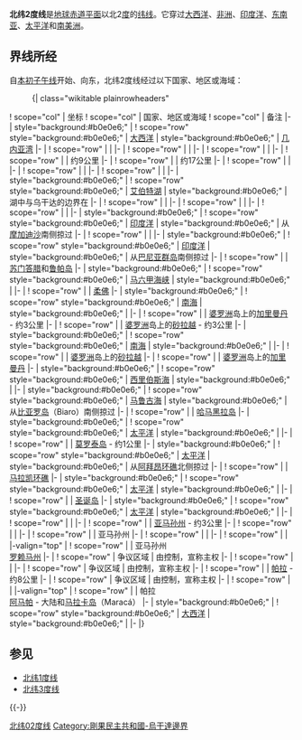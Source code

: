 {{Location map-line|lat=2}}
{{kml}}
'''北纬2度线'''是[[地球|地球]][[赤道|赤道平面]]以北2[[度_(角)|度]]的[[纬线|纬线]]。它穿过[[大西洋|大西洋]]、[[非洲|非洲]]、[[印度洋|印度洋]]、[[东南亚|东南亚]]、[[太平洋|太平洋]]和[[南美洲|南美洲]]。

==界线所经==
自[[本初子午线|本初子午线]]开始、向东，北纬2度线经过以下国家、地区或海域：

:{| class="wikitable plainrowheaders"
! scope="col" | 坐标
! scope="col" | 国家、地区或海域
! scope="col" | 备注
|-
| style="background:#b0e0e6;" | {{Coord|2|0|N|0|0|E|type:landmark|name=本初子午线}}
! scope="row" style="background:#b0e0e6;" | [[大西洋|大西洋]]
| style="background:#b0e0e6;" | [[几内亚湾|几内亚湾]]
|-
| {{Coord|2|0|N|9|47|E|type:country|name=赤道几内亚}}
! scope="row" | {{GNQ}}
|
|-
| {{Coord|2|0|N|11|20|E|type:country|name=加蓬}}
! scope="row" | {{GAB}}
|
|-
| {{Coord|2|0|N|13|14|E|type:country|name=刚果（布）}}
! scope="row" | {{COG}}
|
|-
| {{Coord|2|0|N|15|2|E|type:country|name=喀麦隆}}
! scope="row" | {{CMR}}
| 约9公里
|-
| {{Coord|2|0|N|15|7|E|type:country|name=刚果（布）}}
! scope="row" | {{COG}}
| 约17公里
|-
| {{Coord|2|0|N|15|16|E|type:country|name=喀麦隆}}
! scope="row" | {{CMR}}
|
|-
| {{Coord|2|0|N|16|3|E|type:country|name=刚果（布）}}
! scope="row" | {{COG}}
|
|-
| {{Coord|2|0|N|18|5|E|type:country|name=刚果（金）}}
! scope="row" | {{COD}}
|
|-
| style="background:#b0e0e6;" | {{Coord|2|0|N|31|3|E|type:waterbody|name=艾伯特湖}}
! scope="row" style="background:#b0e0e6;" | [[艾伯特湖|艾伯特湖]]
| style="background:#b0e0e6;" | 湖中与乌干达的边界在{{Coord|2|0|N|31|14|E|type:country|name=乌干达}}
|-
| {{Coord|2|0|N|31|24|E|type:country|name=乌干达}}
! scope="row" | {{UGA}}
|
|-
| {{Coord|2|0|N|34|59|E|type:country|name=肯尼亚}}
! scope="row" | {{KEN}}
|
|-
| {{Coord|2|0|N|41|0|E|type:country|name=索马里}}
! scope="row" | {{SOM}}
|
|-
| style="background:#b0e0e6;" | {{Coord|2|0|N|45|17|E|type:waterbody|name=印度洋}}
! scope="row" style="background:#b0e0e6;" | [[印度洋|印度洋]]
| style="background:#b0e0e6;" | 从{{SOM}}[[摩加迪沙|摩加迪沙]]南侧掠过
|-
| {{Coord|2|0|N|73|21|E|type:country|name=马尔代夫}}
! scope="row" | {{MDV}}
| {{link-en|拉穆环礁|Laamu Atoll}}
|-
| style="background:#b0e0e6;" | {{Coord|2|0|N|73|33|E|type:waterbody|name=印度洋}}
! scope="row" style="background:#b0e0e6;" | [[印度洋|印度洋]]
| style="background:#b0e0e6;" | 从{{IDN}}[[巴尼亚群岛|巴尼亚群岛]]南侧掠过
|-
| {{Coord|2|0|N|98|27|E|type:country|name=印尼}}
! scope="row" | {{IDN}}
| [[苏门答腊|苏门答腊]]和[[鲁帕岛|鲁帕岛]]
|-
| style="background:#b0e0e6;" | {{Coord|2|0|N|101|46|E|type:waterbody|name=马六甲海峡}}
! scope="row" style="background:#b0e0e6;" | [[马六甲海峡|马六甲海峡]]
| style="background:#b0e0e6;" |
|-
| {{Coord|2|0|N|102|35|E|type:country|name=马来西亚}}
! scope="row" | {{MYS}}
| [[柔佛|柔佛]]
|-
| style="background:#b0e0e6;" | {{Coord|2|0|N|104|6|E|type:waterbody|name=南海}}
! scope="row" style="background:#b0e0e6;" | [[南海|南海]]
| style="background:#b0e0e6;" |
|-
| {{Coord|2|0|N|109|35|E|type:country|name=印尼}}
! scope="row" | {{IDN}}
| [[婆罗洲|婆罗洲]]岛上的[[加里曼丹|加里曼丹]] - 约3公里
|-
| {{Coord|2|0|N|109|37|E|type:country|name=Malaysia}}
! scope="row" | {{MYS}}
| [[婆罗洲|婆罗洲]]岛上的[[砂拉越|砂拉越]] - 约3公里
|-
| style="background:#b0e0e6;" | {{Coord|2|0|N|109|39|E|type:waterbody|name=南海}}
! scope="row" style="background:#b0e0e6;" | [[南海|南海]]
| style="background:#b0e0e6;" |
|-
| {{Coord|2|0|N|111|10|E|type:country|name=马来西亚}}
! scope="row" | {{MYS}}
| [[婆罗洲|婆罗洲]]岛上的[[砂拉越|砂拉越]]
|-
| {{Coord|2|0|N|114|52|E|type:country|name=印尼}}
! scope="row" | {{IDN}}
| [[婆罗洲|婆罗洲]]岛上的[[加里曼丹|加里曼丹]]
|-
| style="background:#b0e0e6;" | {{Coord|2|0|N|117|50|E|type:waterbody|name=西里伯斯海}}
! scope="row" style="background:#b0e0e6;" | [[西里伯斯海|西里伯斯海]]
| style="background:#b0e0e6;" |
|-
| style="background:#b0e0e6;" | {{Coord|2|0|N|125|17|E|type:waterbody|name=马鲁古海}}
! scope="row" style="background:#b0e0e6;" | [[马鲁古海|马鲁古海]]
| style="background:#b0e0e6;" | 从{{IDN}}[[比亚罗岛|比亚罗岛]]（Biaro）南侧掠过
|-
| {{Coord|2|0|N|127|46|E|type:country|name=印尼}}
! scope="row" | {{IDN}}
| [[哈马黑拉岛|哈马黑拉岛]]
|-
| style="background:#b0e0e6;" | {{Coord|2|0|N|127|57|E|type:waterbody|name=太平洋}}
! scope="row" style="background:#b0e0e6;" | [[太平洋|太平洋]]
| style="background:#b0e0e6;" |
|-
| {{Coord|2|0|N|128|16|E|type:country|name=印尼}}
! scope="row" | {{IDN}}
| [[莫罗泰岛|莫罗泰岛]] - 约1公里
|-
| style="background:#b0e0e6;" | {{Coord|2|0|N|128|17|E|type:waterbody|name=太平洋}}
! scope="row" style="background:#b0e0e6;" | [[太平洋|太平洋]]
| style="background:#b0e0e6;" | 从{{KIR}}[[阿拜昂环礁|阿拜昂环礁]]北侧掠过
|-
| {{Coord|2|0|N|173|15|E|type:country|name=基里巴斯}}
! scope="row" | {{KIR}}
| [[马拉凯环礁|马拉凯环礁]]
|-
| style="background:#b0e0e6;" | {{Coord|2|0|N|173|18|E|type:waterbody|name=太平洋}}
! scope="row" style="background:#b0e0e6;" | [[太平洋|太平洋]]
| style="background:#b0e0e6;" |
|-
| {{Coord|2|0|N|157|47|W|type:country|name=基里巴斯}}
! scope="row" | {{KIR}}
| [[圣诞岛_(基里巴斯)|圣诞岛]]
|-
| style="background:#b0e0e6;" | {{Coord|2|0|N|157|40|W|type:waterbody|name=太平洋}}
! scope="row" style="background:#b0e0e6;" | [[太平洋|太平洋]]
| style="background:#b0e0e6;" |
|-
| {{Coord|2|0|N|78|39|W|type:country|name=哥伦比亚}}
! scope="row" | {{COL}}
|
|-
| {{Coord|2|0|N|68|13|W|type:country|name=巴西}}
! scope="row" | {{BRA}}
| [[亚马孙州_(巴西)|亚马孙州]] - 约3公里
|-
| {{Coord|2|0|N|68|11|W|type:country|name=哥伦比亚}}
! scope="row" | {{COL}}
|
|-
| {{Coord|2|0|N|67|39|W|type:country|name=巴西}}
! scope="row" | {{BRA}}
| 亚马孙州
|-
| {{Coord|2|0|N|67|18|W|type:country|name=哥伦比亚}}
! scope="row" | {{COL}}
|
|-
| {{Coord|2|0|N|67|7|W|type:country|name=委内瑞拉}}
! scope="row" | {{VEN}}
|
|-valign="top"
| {{Coord|2|0|N|63|46|W|type:country|name=巴西}}
! scope="row" | {{BRA}}
| 亚马孙州<br/> [[罗赖马州|罗赖马州]]
|-
| {{Coord|2|0|N|59|44|W|type:country|name=圭亚那和委内瑞拉争议区域}}
! scope="row" | 争议区域
| 由{{GUY}}控制，{{VEN}}宣称主权
|-
| {{Coord|2|0|N|58|28|W|type:country|name=圭亚那}}
! scope="row" | {{GUY}}
|
|-
| {{Coord|2|0|N|57|55|W|type:country|name=圭亚那和苏里南争议区域}}
! scope="row" | 争议区域
| 由{{GUY}}控制，{{SUR}}宣称主权
|-
| {{Coord|2|0|N|57|9|W|type:country|name=巴西}}
! scope="row" | {{BRA}}
| [[帕拉|帕拉]] - 约8公里
|-
| {{Coord|2|0|N|57|4|W|type:country|name=圭亚那和苏里南争议区域}}
! scope="row" | 争议区域
| 由{{GUY}}控制，{{SUR}}宣称主权
|-
| {{Coord|2|0|N|56|38|W|type:country|name=苏里南}}
! scope="row" | {{SUR}}
|
|-valign="top"
| {{Coord|2|0|N|55|55|W|type:country|name=巴西}}
! scope="row" | {{BRA}}
| 帕拉<br/> [[阿马帕|阿马帕]] - 大陆和[[马拉卡岛|马拉卡岛]]（Maracá）
|-
| style="background:#b0e0e6;" | {{Coord|2|0|N|50|17|W|type:waterbody|name=大西洋}}
! scope="row" style="background:#b0e0e6;" | [[大西洋|大西洋]]
| style="background:#b0e0e6;" |
|-
|}

==参见==
*[[北纬1度线|北纬1度线]]
*[[北纬3度线|北纬3度线]]
{{-}}
{{geographical coordinates|state=collapsed}}

[[Category:纬线|北纬02度线]]
[[Category:剛果民主共和國-烏干達邊界|Category:剛果民主共和國-烏干達邊界]]